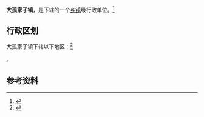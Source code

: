 {{中国乡级行政区|21/01/24/101/000}}

'''大孤家子镇'''，是{{PRC admin/fullname|21/01/24/101/000|3}}下辖的一个[[乡镇|乡镇]]级行政单位。<ref>{{PRC admin/ref sgc|{{PRC admin/parent|21/01/24/101/000}}}}</ref>

== 行政区划 ==

大孤家子镇下辖以下地区：<ref>{{PRC admin/ref sgc|21/01/24/101/000}}</ref>

{{PRC admin/children|21/01/24/101/000}}。

== 参考资料 ==

{{reflist}}

{{行政区划小作品}}
{{PRC admin/navcat|21/01/24/101/000}}